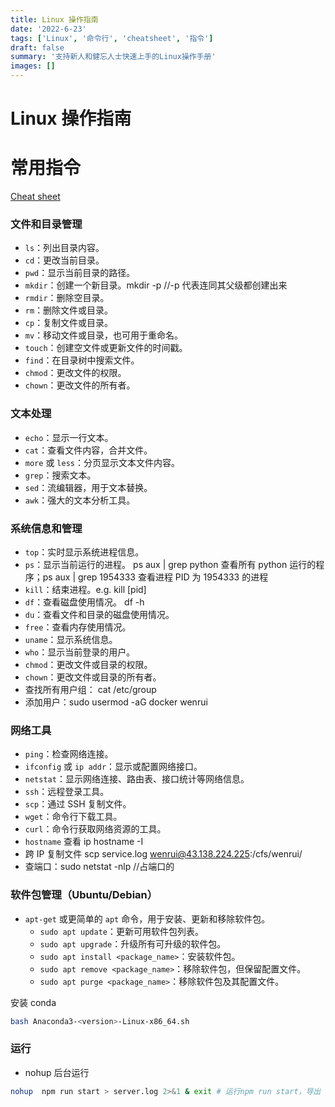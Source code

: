 ```yaml
---
title: Linux 操作指南
date: '2022-6-23'
tags: ['Linux', '命令行', 'cheatsheet', '指令']
draft: false
summary: '支持新人和健忘人士快速上手的Linux操作手册'
images: []
---
```


# Linux 操作指南

# 常用指令

[Cheat sheet](https://phoenixnap.com/kb/linux-commands-cheat-sheet)

### 文件和目录管理

- `ls`：列出目录内容。
- `cd`：更改当前目录。
- `pwd`：显示当前目录的路径。
- `mkdir`：创建一个新目录。mkdir -p //-p 代表连同其父级都创建出来
- `rmdir`：删除空目录。
- `rm`：删除文件或目录。
- `cp`：复制文件或目录。
- `mv`：移动文件或目录，也可用于重命名。
- `touch`：创建空文件或更新文件的时间戳。
- `find`：在目录树中搜索文件。
- `chmod`：更改文件的权限。
- `chown`：更改文件的所有者。

### 文本处理

- `echo`：显示一行文本。
- `cat`：查看文件内容，合并文件。
- `more` 或 `less`：分页显示文本文件内容。
- `grep`：搜索文本。
- `sed`：流编辑器，用于文本替换。
- `awk`：强大的文本分析工具。

### 系统信息和管理

- `top`：实时显示系统进程信息。
- `ps`：显示当前运行的进程。 ps aux | grep python 查看所有 python 运行的程序；ps aux | grep 1954333 查看进程 PID 为 1954333 的进程
- `kill`：结束进程。e.g. kill [pid]
- `df`：查看磁盘使用情况。 df -h
- `du`：查看文件和目录的磁盘使用情况。
- `free`：查看内存使用情况。
- `uname`：显示系统信息。
- `who`：显示当前登录的用户。
- `chmod`：更改文件或目录的权限。
- `chown`：更改文件或目录的所有者。
- 查找所有用户组： cat /etc/group
- 添加用户：sudo usermod -aG docker wenrui

### 网络工具

- `ping`：检查网络连接。
- `ifconfig` 或 `ip addr`：显示或配置网络接口。
- `netstat`：显示网络连接、路由表、接口统计等网络信息。
- `ssh`：远程登录工具。
- `scp`：通过 SSH 复制文件。
- `wget`：命令行下载工具。
- `curl`：命令行获取网络资源的工具。
- `hostname` 查看 ip  hostname -I
- 跨 IP 复制文件 scp service.log wenrui@43.138.224.225:/cfs/wenrui/
- 查端口：sudo netstat -nlp //占端口的

### 软件包管理（Ubuntu/Debian）

- `apt-get` 或更简单的 `apt` 命令，用于安装、更新和移除软件包。
  - `sudo apt update`：更新可用软件包列表。
  - `sudo apt upgrade`：升级所有可升级的软件包。
  - `sudo apt install <package_name>`：安装软件包。
  - `sudo apt remove <package_name>`：移除软件包，但保留配置文件。
  - `sudo apt purge <package_name>`：移除软件包及其配置文件。

安装 conda

```bash
bash Anaconda3-<version>-Linux-x86_64.sh
```

### 

### 运行

- nohup 后台运行

```bash
nohup  npm run start > server.log 2>&1 & exit # 运行npm run start，导出 server.log 并退出终端
```
